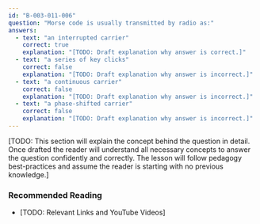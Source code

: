 ```yaml
---
id: "B-003-011-006"
question: "Morse code is usually transmitted by radio as:"
answers:
  - text: "an interrupted carrier"
    correct: true
    explanation: "[TODO: Draft explanation why answer is correct.]"
  - text: "a series of key clicks"
    correct: false
    explanation: "[TODO: Draft explanation why answer is incorrect.]"
  - text: "a continuous carrier"
    correct: false
    explanation: "[TODO: Draft explanation why answer is incorrect.]"
  - text: "a phase-shifted carrier"
    correct: false
    explanation: "[TODO: Draft explanation why answer is incorrect.]"
---
```


[TODO: This section will explain the concept behind the question in detail. Once drafted the reader will understand all necessary concepts to answer the question confidently and correctly. The lesson will follow pedagogy best-practices and assume the reader is starting with no previous knowledge.]

### Recommended Reading

- [TODO: Relevant Links and YouTube Videos]
